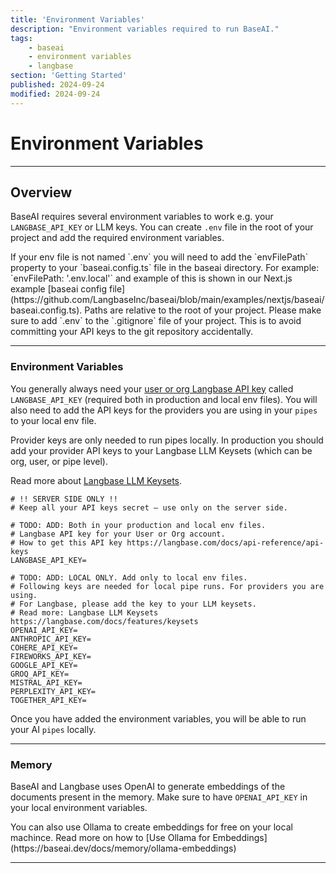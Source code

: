 ```yaml
---
title: 'Environment Variables'
description: "Environment variables required to run BaseAI."
tags:
    - baseai
    - environment variables
    - langbase
section: 'Getting Started'
published: 2024-09-24
modified: 2024-09-24
---
```


# Environment Variables

---

## Overview

BaseAI requires several environment variables to work e.g. your `LANGBASE_API_KEY` or LLM keys. You can create `.env` file in the root of your project and add the required environment variables.

<Note>
If your env file is not named `.env` you will need to add the `envFilePath` property to your `baseai.config.ts` file in the baseai directory. For example: `envFilePath: '.env.local'` and example of this is shown in our Next.js example [baseai config file](https://github.com/LangbaseInc/baseai/blob/main/examples/nextjs/baseai/baseai.config.ts). Paths are relative to the root of your project.
</Note>

<Warn>
Please make sure to add `.env` to the `.gitignore` file of your project. This is to avoid committing your API keys to the git repository accidentally.
</Warn>

---

### Environment Variables

You generally always need your [user or org Langbase API key](https://langbase.com/docs/api-reference/api-keys) called `LANGBASE_API_KEY` (required both in production and local env files). You will also need to add the API keys for the providers you are using in your `pipes` to your local env file.

<Note>
Provider keys are only needed to run pipes locally. In production you should add your provider API keys to your Langbase LLM Keysets (which can be org, user, or pipe level).

Read more about [Langbase LLM Keysets](https://langbase.com/docs/features/keysets).
</Note>

```shell {{ title: '.env file' }}
# !! SERVER SIDE ONLY !!
# Keep all your API keys secret — use only on the server side.

# TODO: ADD: Both in your production and local env files.
# Langbase API key for your User or Org account.
# How to get this API key https://langbase.com/docs/api-reference/api-keys
LANGBASE_API_KEY=

# TODO: ADD: LOCAL ONLY. Add only to local env files.
# Following keys are needed for local pipe runs. For providers you are using.
# For Langbase, please add the key to your LLM keysets.
# Read more: Langbase LLM Keysets https://langbase.com/docs/features/keysets
OPENAI_API_KEY=
ANTHROPIC_API_KEY=
COHERE_API_KEY=
FIREWORKS_API_KEY=
GOOGLE_API_KEY=
GROQ_API_KEY=
MISTRAL_API_KEY=
PERPLEXITY_API_KEY=
TOGETHER_API_KEY=
```

Once you have added the environment variables, you will be able to run your AI `pipes` locally.

---

### Memory

BaseAI and Langbase uses OpenAI to generate embeddings of the documents present in the memory. Make sure to have `OPENAI_API_KEY` in your local environment variables.

<Note>
You can also use Ollama to create embeddings for free on your local machince. Read more on how to [Use Ollama for Embeddings](https://baseai.dev/docs/memory/ollama-embeddings)
</Note>

---
